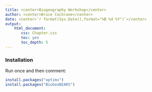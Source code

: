 ```yaml
---
title: <center>Biogeography Workshop</center>
author: <center>Bruce Cochrane</center>
date: <center>`r format(Sys.Date(),format="%B %d %Y")`</center>
output: 
    html_document:
       css: Chapter.css
       toc: yes
       toc_depth: 5
---
```

### Installation

Run once and then comment:

```r
install.packages("optimx")
install.packages("BioGeoBEARS")
```

